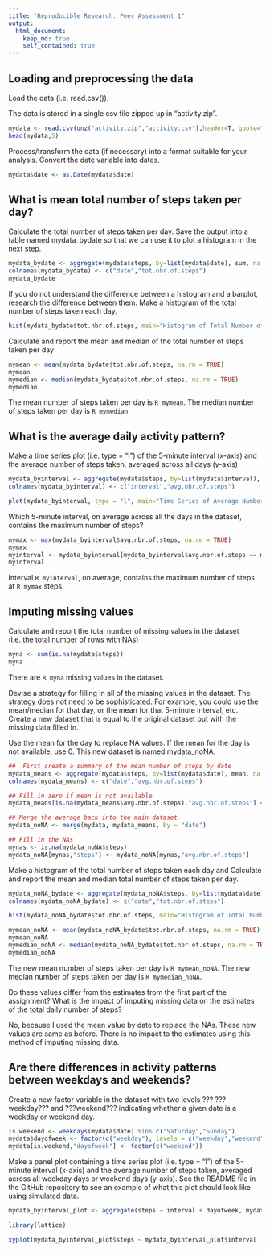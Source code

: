 ---
title: "Reproducible Research: Peer Assessment 1"
output: 
  html_document:
    keep_md: true
    self_contained: true
---


## Loading and preprocessing the data

Load the data (i.e. read.csv()). 

The data is stored in a single csv file zipped up in "activity.zip".

```{R Load Data}
mydata <- read.csv(unz("activity.zip","activity.csv"),header=T, quote="\"", sep=",")
head(mydata,5)
```

Process/transform the data (if necessary) into a format suitable for your analysis. Convert the date variable into dates.

```{R Convert to date}
mydata$date <- as.Date(mydata$date)
```

## What is mean total number of steps taken per day?

Calculate the total number of steps taken per day. Save the output into a table named mydata_bydate so that we can use it to plot a histogram in the next step.

```{R Create mydata_bydate}
mydata_bydate <- aggregate(mydata$steps, by=list(mydata$date), sum, na.rm = TRUE)
colnames(mydata_bydate) <- c("date","tot.nbr.of.steps")
mydata_bydate
```

If you do not understand the difference between a histogram and a barplot, research the difference between them. Make a histogram of the total number of steps taken each day.

```{R Plot histogram}
hist(mydata_bydate$tot.nbr.of.steps, main="Histogram of Total Number of Steps Taken Each Day", xlab="Total Number of Steps Taken Each Day")
```

Calculate and report the mean and median of the total number of steps taken per day

```{R Calc mean and median}
mymean <- mean(mydata_bydate$tot.nbr.of.steps, na.rm = TRUE)
mymean
mymedian <- median(mydata_bydate$tot.nbr.of.steps, na.rm = TRUE)
mymedian
```

The mean number of steps taken per day is `R mymean`.
The median number of steps taken per day is `R mymedian`.

## What is the average daily activity pattern?

Make a time series plot (i.e. type = "l") of the 5-minute interval (x-axis) and the average number of steps taken, averaged across all days (y-axis)

```{R Time Series plot}
mydata_byinterval <- aggregate(mydata$steps, by=list(mydata$interval), mean, na.rm = TRUE)
colnames(mydata_byinterval) <- c("interval","avg.nbr.of.steps")

plot(mydata_byinterval, type = "l", main="Time Series of Average Number of Steps Taken", xlab="5-minute interval", ylab = "Average Number of Steps Taken")
```

Which 5-minute interval, on average across all the days in the dataset, contains the maximum number of steps?

```{R Calc max}
mymax <- max(mydata_byinterval$avg.nbr.of.steps, na.rm = TRUE)
mymax
myinterval <- mydata_byinterval[mydata_byinterval$avg.nbr.of.steps == mymax, 1]
myinterval
```

Interval `R myinterval`, on average, contains the maximum number of steps at `R mymax` steps.

## Imputing missing values

Calculate and report the total number of missing values in the dataset (i.e. the total number of rows with NAs)

```{R Calc na}
myna <- sum(is.na(mydata$steps))
myna
```

There are `R myna` missing values in the dataset.

Devise a strategy for filling in all of the missing values in the dataset. The strategy does not need to be sophisticated. For example, you could use the mean/median for that day, or the mean for that 5-minute interval, etc.
Create a new dataset that is equal to the original dataset but with the missing data filled in. 

Use the mean for the day to replace NA values. If the mean for the day is not available, use 0. This new dataset is named mydata_noNA.

```{R Fill in NA}
##  First create a summary of the mean number of steps by date
mydata_means <- aggregate(mydata$steps, by=list(mydata$date), mean, na.rm = TRUE)
colnames(mydata_means) <- c("date","avg.nbr.of.steps")

## Fill in zero if mean is not available
mydata_means[is.na(mydata_means$avg.nbr.of.steps),"avg.nbr.of.steps"] <- 0

## Merge the average back into the main dataset
mydata_noNA <- merge(mydata, mydata_means, by = "date")

## Fill in the NAs
mynas <- is.na(mydata_noNA$steps)
mydata_noNA[mynas,"steps"] <- mydata_noNA[mynas,"avg.nbr.of.steps"]

```

Make a histogram of the total number of steps taken each day and Calculate and report the mean and median total number of steps taken per day. 

```{R Plot histogram again}
mydata_noNA_bydate <- aggregate(mydata_noNA$steps, by=list(mydata$date), sum)
colnames(mydata_noNA_bydate) <- c("date","tot.nbr.of.steps")

hist(mydata_noNA_bydate$tot.nbr.of.steps, main="Histogram of Total Number of Steps Taken Each Day", xlab="Total Number of Steps Taken Each Day")
```

```{R calc new mean and median}
mymean_noNA <- mean(mydata_noNA_bydate$tot.nbr.of.steps, na.rm = TRUE)
mymean_noNA
mymedian_noNA <- median(mydata_noNA_bydate$tot.nbr.of.steps, na.rm = TRUE)
mymedian_noNA
```

The new mean number of steps taken per day is `R mymean_noNA`.
The new median number of steps taken per day is `R mymedian_noNA`.

Do these values differ from the estimates from the first part of the assignment? What is the impact of imputing missing data on the estimates of the total daily number of steps?

No, because I used the mean value by date to replace the NAs. These new values are same as before. There is no impact to the estimates using this method of imputing missing data.

## Are there differences in activity patterns between weekdays and weekends?

Create a new factor variable in the dataset with two levels ??? ???weekday??? and ???weekend??? indicating whether a given date is a weekday or weekend day.

```{R weekday vs weekend}
is.weekend <- weekdays(mydata$date) %in% c("Saturday","Sunday")
mydata$dayofweek <- factor(c("weekday"), levels = c("weekday","weekend"))
mydata[is.weekend,"dayofweek"] <- factor(c("weekend"))
```

Make a panel plot containing a time series plot (i.e. type = "l") of the 5-minute interval (x-axis) and the average number of steps taken, averaged across all weekday days or weekend days (y-axis). See the README file in the GitHub repository to see an example of what this plot should look like using simulated data.

```{R Time Series plots}
mydata_byinterval_plot <- aggregate(steps ~ interval + dayofweek, mydata, mean, na.rm = TRUE)

library(lattice)

xyplot(mydata_byinterval_plot$steps ~ mydata_byinterval_plot$interval | mydata_byinterval_plot$dayofweek, type = "l", layout = c(1,2), main="Time Series of Average Number of Steps Taken", xlab="5-minute interval", ylab = "Average Steps Taken")
```